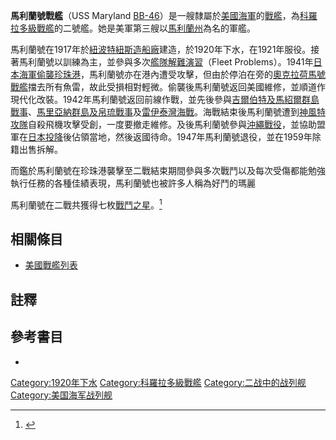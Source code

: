 {{noteTA
|G1=Military
|G2=Shipname
|G3=Aero
|G4=地名
|1=zh-tw:馬里蘭;zh-cn:马里兰;zh-hk:馬利蘭
}}
{{軍艦模板
|名稱= 馬利蘭 [[File:Flag_of_the_United_States.svg|30px]]<br />USS Maryland BB-46
|圖片= [[File:USS_Maryland_BB-46.jpg|280px]]
|照片說明=馬利蘭號。攝於1944年。
|艦種= [[戰艦|戰艦]]
|艦級= [[科羅拉多級戰艦|科羅拉多級]]
|製造= [[紐波特紐斯造船廠|紐波特紐斯造船廠]]
|動工= 1917年4月24日
|下水= 1920年3月20日
|服役= 1921年7月21日
|退役= 1947年4月3日
|結局= 1959年7月8日出售拆解
|除籍= 1959年3月1日
|標準= 設計：32,693噸
|滿載= 設計：33,590噸
|長度= 整體：624呎<br />水線：600呎
|闊度= 水線：97.6呎 
|吃水= 38呎
|極速= 21節<br />試航：21.09節
|鍋爐= 8座
|出力= 設計：28,900軸馬力<br />試航：31,268軸馬力
|續航= 8,000海哩/10節
|乘員= 64名軍官<br />1,241名水兵
|裝甲= 艦側：13.5吋至8吋<br />裝甲甲板：70至180磅<br/>艦炮：18吋至5吋<br />炮座：13吋至4.5吋<br />指揮塔：16吋至4吋<br />隔艙：13.5吋
|裝備= 主炮：4門16吋/45雙聯裝火炮<br />副炮：12門5吋/51火炮<br />防空炮：8門3吋/50火炮<br />2座魚雷發射管
|其它=模版參考來源：<ref>{{Harvnb|Friedman|1985|pp=445-446}}科羅拉多級配置，數據僅以設計及建造時為準。</ref>}}

'''馬利蘭號戰艦'''（USS Maryland [[美國海軍艦體編號|BB-46]]）是一艘隸屬於[[美國海軍|美國海軍]]的[[戰艦|戰艦]]，為[[科羅拉多級戰艦|科羅拉多級戰艦]]的二號艦。她是美軍第三艘以[[馬利蘭州|馬利蘭州]]為名的軍艦。

馬利蘭號在1917年於[[紐波特紐斯造船廠|紐波特紐斯造船廠]]建造，於1920年下水，在1921年服役。接著馬利蘭號以訓練為主，並參與多次[[艦隊解難演習|艦隊解難演習]]（Fleet Problems）。1941年[[日本海軍|日本海軍]][[偷襲珍珠港|偷襲珍珠港]]，馬利蘭號亦在港內遭受攻擊，但由於停泊在旁的[[奧克拉荷馬號戰艦|奧克拉荷馬號戰艦]]擋去所有魚雷，故此受損相對輕微。偷襲後馬利蘭號返回美國維修，並順道作現代化改裝。1942年馬利蘭號返回前線作戰，並先後參與[[吉爾伯特及馬紹爾群島戰事|吉爾伯特及馬紹爾群島戰事]]、[[馬里亞納群島及帛琉戰事|馬里亞納群島及帛琉戰事]]及[[雷伊泰灣海戰|雷伊泰灣海戰]]。海戰結束後馬利蘭號遭到[[神風特攻隊|神風特攻隊]]自殺飛機攻擊受創，一度要撤走維修。及後馬利蘭號參與[[沖繩戰役|沖繩戰役]]，並協助盟軍在[[日本投降|日本投降]]後佔領當地，然後返國待命。1947年馬利蘭號退役，並在1959年除籍出售拆解。

而鑑於馬利蘭號在珍珠港襲擊至二戰結束期間參與多次戰鬥以及每次受傷都能勉強執行任務的各種佳績表現，馬利蘭號也被許多人稱為好鬥的瑪麗

馬利蘭號在二戰共獲得七枚[[戰鬥之星|戰鬥之星]]。<ref>{{cite DANFS
| url = https://www.history.navy.mil/research/histories/ship-histories/danfs/m/maryland-iii.html
| title = Maryland III (Battleship No. 46)
}}</ref>

== 相關條目 ==
* [[美國戰艦列表|美國戰艦列表]]

== 註釋 ==
{{reflist}}

== 參考書目 ==
{{Commonscat|USS Maryland (BB-46)}}
{{海军主题}}

* {{Citation
|last = Friedman
|first = Norman
|year = 1985
|title = U.S. Battleships: An Illustrated Design History
|language = en
|publication-place = Annapolis, Maryland
|publisher = Naval Institute Press
|isbn = 0-87021-715-1}}

{{DEFAULTSORT:Maryland}}
{{科羅拉多級戰艦}}
{{美國戰艦}}

[[Category:1920年下水|Category:1920年下水]]
[[Category:科羅拉多級戰艦|Category:科羅拉多級戰艦]]
[[Category:二战中的战列舰|Category:二战中的战列舰]]
[[Category:美国海军战列舰|Category:美国海军战列舰]]